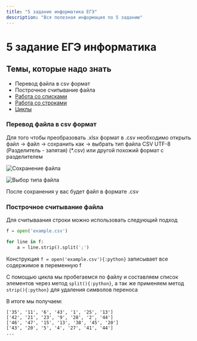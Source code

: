```yaml
---
title: "5 задание информатика ЕГЭ"
description: "Вся полезная информация по 5 заданию"
---
```


# 5 задание ЕГЭ информатика

## Темы, которые надо знать

- Перевод файла в csv формат
- Построчное считывание файла
- [Работа со списками](../../python/lists)
- [Работа со строками](../../python/strings)
- [Циклы](../../python/loops)


### Перевод файла в csv формат

Для того чтобы преобразовать .xlsx формат в .csv необходимо открыть файл -> файл -> сохранить как -> выбрать тип файла CSV UTF-8 (Разделитель - запятая) (*.csv) или другой похожий формат с разделителем

![Сохранение файла](./image/saveas.png)

![Выбор типа файла](./image/csvfile.png)

После сохранения у вас будет файл в формате .csv

### Построчное считывание файла

Для считываания строки можно использовать следующий подход

```python
f = open('example.csv')

for line in f:
    a = line.strip().split(';')
```

Конструкция `f = open('example.csv'){:python}` записывает все содержимое в переменную f

С помощью цикла мы пробегаемся по файлу и составляем список элементов через метод `split(){:python}`, а так же применяем метод `strip(){:python}` для удаления символов переноса

В итоге мы получаем:

```
['35', '11', '6', '43', '1', '25', '13']
['42', '21', '23', '9', '28', '2', '44']
['46', '47', '15', '13', '38', '45', '20']
['43', '20', '5', '4', '27', '41', '44']
...
```



